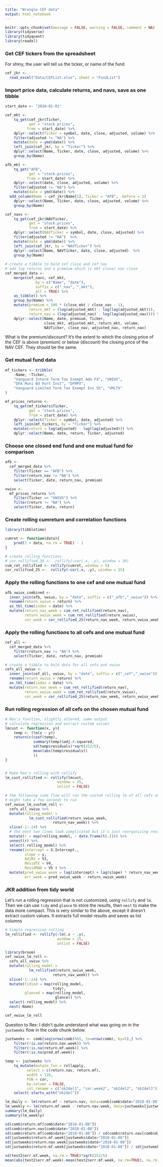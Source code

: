 ```yaml
---
title: "Wrangle CEF data"
output: html_notebook
---
```


```r
knitr::opts_chunk$set(message = FALSE, warning = FALSE, comment = NA)
library(tidyverse)
library(tidyquant)
library(readxl)
```

### Get CEF tickers from the spreadsheet

For shiny, the user will tell us the ticker, or name of the fund

```r
cef_jkr <- 
  read_excel("Data/CEFList.xlsx", sheet = "FundList")


```

### Import price data, calculate returns, and navs, save as one tibble

```r

start_date <- "2010-01-01"

cef_mkt <- 
    tq_get(cef_jkr$Ticker,
           get = "stock.prices",
          from = start_date) %>% 
    dplyr::select(Ticker = symbol, date, close, adjusted, volume) %>% 
    filter(adjusted != "NA") %>% 
    mutate(date = ymd(date)) %>% 
    left_join(cef_jkr, by = "Ticker") %>% 
    dplyr::select(Name, Ticker, date, close, adjusted, volume) %>% 
    group_by(Name)

afb_mkt <- 
    tq_get("AFB",
           get = "stock.prices",
          from = start_date) %>% 
    dplyr::select(date, close, adjusted, volume) %>% 
    filter(adjusted != "NA") %>% 
    mutate(date = ymd(date)) %>% 
  add_column(Name = cef_jkr$Name[1], Ticker = "AFB", .before = 1)
    dplyr::select(Name, Ticker, date, close, adjusted, volume) %>% 
    group_by(Name)

cef_navs <- 
    tq_get(cef_jkr$NAVTicker,
           get = "stock.prices",
           from = start_date) %>% 
    dplyr::select(NAVTicker = symbol, date, close, adjusted) %>% 
    filter(adjusted != "NA")  %>% 
    mutate(date = ymd(date)) %>% 
    left_join(cef_jkr, by = "NAVTicker") %>% 
    dplyr::select(Name, NAVTicker, date, close, adjusted)  %>% 
    group_by(Name)
  
# create a tibble to hold cef close and cef nav
# add log returns and a premium which is mkt close/ nav close
cef_merged_data <- 
    merge(cef_navs, cef_mkt,
              by = c("Name", "date"),
              suffix = c("_nav", "_mkt"),
              all = TRUE) %>%
    as_tibble() %>% 
    group_by(Name) %>%
    mutate(premium = 100 * (close_mkt / close_nav - 1),
           return_mkt = (log(adjusted_mkt) - log(lag(adjusted_mkt))),
           return_nav = (log(adjusted_nav) - log(lag(adjusted_nav)))) %>%
    dplyr::select(Name, date, premium, Ticker, 
                  close_mkt, adjusted_mkt, return_mkt, volume, 
                  NAVTicker, close_nav, adjusted_nav, return_nav)


```

What is the premium/discount? It's the extent to which the closing price of the CEF is above (premium) or below (discount) the closing price of the NAV CEF. They should be the same. 

### Get mutual fund data

```r
mf_tickers <- tribble(
    ~Name, ~Ticker,
    "Vanguard Interm Term Tax Exempt Adm Fd", "VWIUX", 
    "DFA Muni Bd Port Inst", "DFMPX",
    "Vanguard Limited Term Tax Exempt Inv Sh", "VMLTX"
)

mf_prices_returns <- 
    tq_get(mf_tickers$Ticker,
           get = "stock.prices", 
           from = start_date) %>%
    dplyr::select(Ticker = symbol, date, adjusted) %>%
    left_join(mf_tickers, by = "Ticker") %>%  
    mutate(return = log(adjusted) - log(lag(adjusted))) %>% 
    dplyr::select(Name, date, return, Ticker, adjusted)
```

### Choose one closed end fund and one mutual fund for comparison

```r
afb <- 
  cef_merged_data %>% 
    filter(Ticker == "AFB") %>%
    filter(return_nav != "NA") %>%
    select(Ticker, date, return_nav, premium)

vwiux <- 
  mf_prices_returns %>%
    filter(Ticker == "VWIUX") %>%
    filter(return != "NA") %>%
    select(Ticker, date, return)
```

### Create rolling cumreturn and correlation functions

```r
library(tibbletime)

cumret <- function(data){
    prod(1 + data, na.rm = TRUE) - 1
}

# create rolling functions
# cor_rollified_30 <-  rollify(~cor(.x, .y), window = 30)
cum_ret_rollified <- rollify(cumret, window = 5)
cor_rollified_25 <-  rollify(~cor(.x, .y), window = 25)
```
 
### Apply the rolling functions to one cef and one mutual fund

```r
afb_vwiux_combined <- 
  inner_join(afb, vwiux, by = "date", suffix = c("_afb","_vwiux")) %>% 
  rename(return_vwiux = return) %>% 
  as_tbl_time(index = date) %>%
  mutate(return_nav_week = cum_ret_rollified(return_nav),
         return_vwiux_week = cum_ret_rollified(return_vwiux),
         cor_week = cor_rollified_25(return_nav_week, return_vwiux_week))
```

### Apply the rolling functions to all cefs and one mutual fund

```r

cef_all <- 
  cef_merged_data %>% 
    filter(return_nav != "NA") %>%
    select(Ticker, date, return_nav, premium)

# create a tibble to hold data for all cefs and vwiux
cefs_all_vwiux <- 
  inner_join(cef_all, vwiux, by = "date", suffix = c("_cef","_vwiux")) %>% 
  rename(return_vwiux = return) %>% 
  as_tbl_time(index = date) %>%
  mutate(return_nav_week = cum_ret_rollified(return_nav),
         return_vwiux_week = cum_ret_rollified(return_vwiux),
         cor_week = cor_rollified_25(return_nav_week, return_vwiux_week))
```

### Run rolling regression of all cefs on the chosen mutual fund

```r
# Rex's function, slightly altered, same output
# calculate regression and extract custom values
lmcust <- function(x, y){
    temp <- (lm(x ~ y))
    return(c(coef(temp), 
             summary(temp)$adj.r.squared, 
             sd(temp$residuals)*sqrt(252/5), 
             mean(abs(temp$residuals))
             ))
}


# Make Rex's rolling with rollify
lm_cust_rollified <- rollify(lmcust, 
                        window = 25, 
                        unlist = FALSE)

# the following code flow will run the custom rolling lm of all cefs on the chosen mutual fund
# might take a few seconds to run
cef_vwiux_lm_custom_roll <- 
  cefs_all_vwiux %>% 
  mutate(rolling_model = 
           lm_cust_rollified(return_vwiux_week, 
                      return_nav_week)) %>%
  slice(-1:-24) %>%
  # the next two lines look complicated but it's just reorganizing results, no new calculations
  mutate(r = map(rolling_model, ~ data.frame(t(.)))) %>%
  unnest(r) %>%
  select(-rolling_model) %>% 
  rename(intercept = X.Intercept., 
         slope = y, 
         AdjR2 = V3, 
         ResidTE = V4,
         ResidMAD = V5 ) %>% 
  mutate(pred_vwiux_week = lag(intercept) + lag(slope) * return_nav_week,
         err_week = pred_vwiux_week - return_vwiux_week)
```

### JKR addition from tidy world

Let's run a rolling regression that is not customized, using `rollify` and `lm`. Then we can use `tidy` and `glance` to store the results, then `nest` to make the data more compact. This is very similar to the above, except it doesn't extract custom values. It extracts full model results and saves as list columns

```r
# Simple regression rolling
lm_rollified <- rollify(~lm(.x ~ .y), 
                        window = 25, 
                        unlist = FALSE)

library(broom)
cef_vwiux_lm_roll <- 
  cefs_all_vwiux %>% 
  mutate(rolling_model = 
           lm_rollified(return_vwiux_week, 
                      return_nav_week)) %>%
  slice(-1:-24) %>%
  mutate(tidied = map(rolling_model,
                      tidy),
         glanced = map(rolling_model,
                       glance)) %>% 
  select(-rolling_model) %>% 
  nest(-Name)

cef_vwiux_lm_roll
```

Question to Rex: I didn't quite understand what was going on in the `justweeks` flow in the code chunk below. 
```r

justweeks <- comb[seq(nrow(comb)%%5, to=nrow(comb), by=5),] %>%
    filter(!is.na(return.nav.week)) %>%
    filter(!is.na(return.mf.week)) %>%
    filter(!is.na(pred.mf.week))

temp <- justweeks %>% 
    tq_mutate(mutate_fun = rollapply,
          select = c(return.nav, return.mf),
          width = 126,
          FUN = cor,
          by.column = FALSE,
          col_rename = c("ok2del1", "cor.week2", "ok2del2", "ok2del3")) %>%
    select(-starts_with("ok2del"))

lm_daily <- lm(return.mf ~ return.nav, data=comb[comb$date>"2018-01-08",])
lm_weekly <- lm(return.mf.week ~ return.nav.week, data=justweeks[justweeks$date>"2018-01-08",])
summary(lm_daily)
summary(lm_weekly)

sd(comb$return.mf[comb$date>"2018-01-08"])
sd(comb$return.nav[comb$date>"2018-01-08"])
sd(comb$return.mf[comb$date>"2018-01-08"]) / sd(comb$return.nav[comb$date>"2018-01-08"])
sd(justweeks$return.mf.week[justweeks$date>"2018-01-08"])
sd(justweeks$return.nav.week[justweeks$date>"2018-01-08"])
sd(justweeks$return.mf.week[justweeks$date>"2018-01-08"]) / sd(justweeks$return.nav.week[justweeks$date>"2018-01-08"])

sd(test2$err.mf.week, na.rm = TRUE)*sqrt(252/5)   
mean(abs(test2$err.mf.week)-mean(test2$err.mf.week, na.rm=TRUE), na.rm = TRUE)

```







